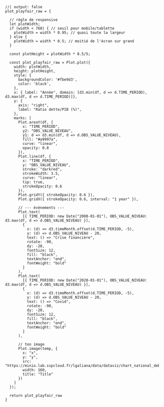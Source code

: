 
```ojs
//| output: false
plot_playfair_raw = {

  // règle de responsive
  let plotWidth;
  if (width < 768) { // seuil pour mobile/tablette
    plotWidth = width * 0.95; // quasi toute la largeur
  } else {
    plotWidth = width * 0.5; // moitié de l'écran sur grand
  }

  const plotHeight = plotWidth * 8.5/5;

  const plot_playfair_raw = Plot.plot({
    width: plotWidth,
    height: plotHeight,
    style: {
      backgroundColor: '#fbe9d3',
      color: 'black',
    },
    x: { label: "Année", domain: [d3.min(df, d => d.TIME_PERIOD), d3.max(df, d => d.TIME_PERIOD)]},
    y: {
      axis: "right",
      label: "Ratio dette/PIB (%)",
    },
    marks: [
      Plot.areaY(df, {
        x: "TIME_PERIOD",
        y2: "OBS_VALUE_NIVEAU",
        y1: d => d3.min(df, d => d.OBS_VALUE_NIVEAU),
        fill: "#a9997a",
        curve: "linear",
        opacity: 0.8
      }),
      Plot.line(df, {
        x: "TIME_PERIOD",
        y: "OBS_VALUE_NIVEAU",
        stroke: "darkred",
        strokeWidth: 3.5,
        curve: "linear",
        tip: true,
        strokeOpacity: 0.6
      }),
      Plot.gridY({ strokeOpacity: 0.6 }),
      Plot.gridX({ strokeOpacity: 0.6, interval: "1 year" }),

      // --- évènements ---
      Plot.text(
        [{ TIME_PERIOD: new Date("2008-01-01"), OBS_VALUE_NIVEAU: d3.max(df, d => d.OBS_VALUE_NIVEAU) }],
        {
          x: (d) => d3.timeMonth.offset(d.TIME_PERIOD, -5),
          y: (d) => d.OBS_VALUE_NIVEAU - 20,
          text: () => "Crise financière",
          rotate: -90,
          dy: -20,
          fontSize: 12,
          fill: "black",
          textAnchor: "end",
          fontWeight: "bold"
        }
      ),
      Plot.text(
        [{ TIME_PERIOD: new Date("2020-01-01"), OBS_VALUE_NIVEAU: d3.max(df, d => d.OBS_VALUE_NIVEAU) }],
        {
          x: (d) => d3.timeMonth.offset(d.TIME_PERIOD, -5),
          y: (d) => d.OBS_VALUE_NIVEAU - 20,
          text: () => "Covid",
          rotate: -90,
          dy: -20,
          fontSize: 12,
          fill: "black",
          textAnchor: "end",
          fontWeight: "bold"
        }
      ),

      // ton image
      Plot.image(temp, {
        x: "x",
        y: "y",
        src: "https://minio.lab.sspcloud.fr/lgaliana/data/dataviz/chart_national_debt2.png",
        width: 160,
        title: "Title"
      })
    ]
  });

  return plot_playfair_raw
}
```